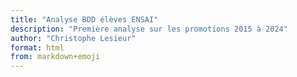 ```yaml
---
title: "Analyse BDD élèves ENSAI"
description: "Première analyse sur les promotions 2015 à 2024"
author: "Christophe Lesieur"
format: html
from: markdown+emoji
---
```

